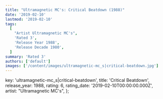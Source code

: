 ```yaml
---
title: "Ultramagnetic MC's: Critical Beatdown (1988)"
date: '2019-02-10'
lastmod: '2019-02-10'
tags:
  [
    "Artist Ultramagnetic MC's",
    'Rated 3',
    'Release Year 1988',
    'Release Decade 1980',
  ]
summary: 'Rated 3'
authors: ['default']
images: ['/content/images/ultramagnetic-mc_s|critical-beatdown.jpg']
---
```


  key: 'ultramagnetic-mc_s|critical-beatdown',
  title: 'Critical Beatdown',
  release_year: 1988,
  rating: 6,
  rating_date: '2019-02-10T00:00:00.000Z',
  artist: "Ultramagnetic MC's",
};

<MusicRating data={data} />
